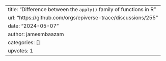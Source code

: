 ---
title: "Difference between the `apply()` family of functions in R"
url: "https://github.com/orgs/epiverse-trace/discussions/255"
date: "2024-05-07"
author: jamesmbaazam
categories: []
upvotes: 1
---